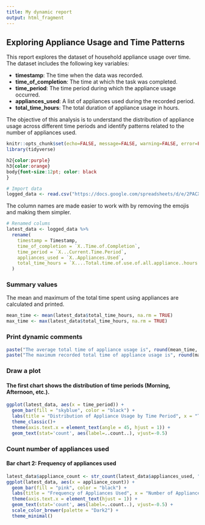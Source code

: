 ```yaml
---
title: My dynamic report
output: html_fragment
---
```


## Exploring Appliance Usage and Time Patterns
This report explores the dataset of household appliance usage over time. The dataset includes the following key variables:

- **timestamp**: The time when the data was recorded.
- **time_of_completion**: The time at which the task was completed.
- **time_period**: The time period during which the appliance usage occurred.
- **appliances_used**: A list of appliances used during the recorded period.
- **total_time_hours**: The total duration of appliance usage in hours.

The objective of this analysis is to understand the distribution of appliance usage across different time periods and identify patterns related to the number of appliances used.

```r
knitr::opts_chunk$set(echo=FALSE, message=FALSE, warning=FALSE, error=FALSE)
library(tidyverse)
```

```css
h2{color:purple}
h3{color:orange}
body{font-size:12pt; color: black
}
```

```r
# Import data
logged_data <- read.csv("https://docs.google.com/spreadsheets/d/e/2PACX-1vQ7dXYzqjRIlKT8V1lk9EPfupxy_vnE5OZf3mQxCO2hZJ7J1qGscymtOGDXJEboMo6Iadpyv8kGZ6Ve/pub?output=csv")
```

The column names are made easier to work with by removing the emojis and making them simpler. 
```r
# Renamed colums
latest_data <- logged_data %>% 
  rename(
    timestamp = Timestamp,
    time_of_completion = `X..Time.of.Completion`,
    time_period = `X...Current.Time.Period`,
    appliances_used = `X..Appliances.Used`,
    total_time_hours = `X....Total.time.of.use.of.all.appliance..hours.`
  )
```

### Summary values
The mean and maximum of the total time spent using appliances are calculated and printed.
```r
mean_time <- mean(latest_data$total_time_hours, na.rm = TRUE)
max_time <- max(latest_data$total_time_hours, na.rm = TRUE)
```

### Print dynamic comments
```r
paste("The average total time of appliance usage is", round(mean_time, 2), "hours.")
paste("The maximum recorded total time of appliance usage is", round(max_time, 2), "hours.")
```

### Draw a plot
#### The first chart shows the distribution of time periods (Morning, Afternoon, etc.).
```r
ggplot(latest_data, aes(x = time_period)) +
  geom_bar(fill = "skyblue", color = "black") +
  labs(title = "Distribution of Appliance Usage by Time Period", x = "Time Period", y = "Frequency") + 
  theme_classic()+
  theme(axis.text.x = element_text(angle = 45, hjust = 1)) + 
  geom_text(stat='count', aes(label=..count..), vjust=-0.5)
```

### Count number of appliances used
#### Bar chart 2: Frequency of appliances used
```r
latest_data$appliance_count <- str_count(latest_data$appliances_used, ",") + 1
ggplot(latest_data, aes(x = appliance_count)) +
  geom_bar(fill = "pink", color = "black") +
  labs(title = "Frequency of Appliances Used", x = "Number of Appliances", y = "Count") + 
  theme(axis.text.x = element_text(hjust = 1)) + 
  geom_text(stat='count', aes(label=..count..), vjust=-0.5) +
  scale_color_brewer(palette = "Dark2") +
  theme_minimal()
```

 






